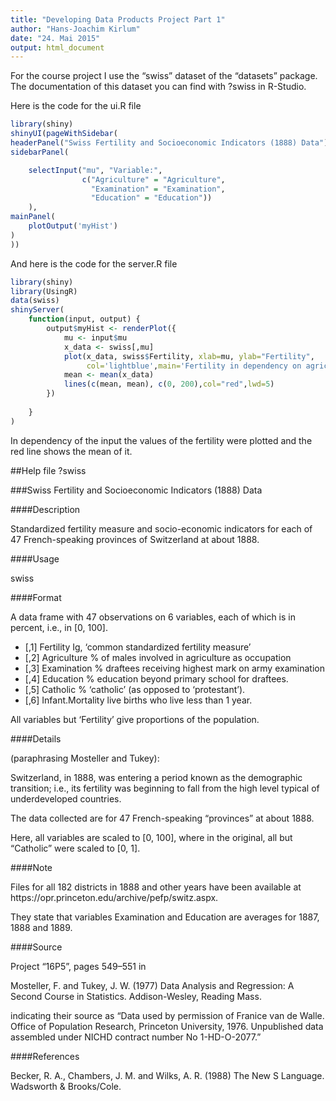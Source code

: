 ```yaml
---
title: "Developing Data Products Project Part 1"
author: "Hans-Joachim Kirlum"
date: "24. Mai 2015"
output: html_document
---
```


For the course project I use the "swiss" dataset of the "datasets" package. The documentation of this dataset you can find with ?swiss in R-Studio.

Here is the code for the ui.R file

```r
library(shiny)
shinyUI(pageWithSidebar(
headerPanel("Swiss Fertility and Socioeconomic Indicators (1888) Data"),
sidebarPanel(

    selectInput("mu", "Variable:",
                c("Agriculture" = "Agriculture",
                  "Examination" = "Examination",
                  "Education" = "Education"))   
    ),
mainPanel(
    plotOutput('myHist')
)
))
```

And here is the code for the server.R file

```r
library(shiny)
library(UsingR)
data(swiss)
shinyServer(
    function(input, output) {
        output$myHist <- renderPlot({
            mu <- input$mu
            x_data <- swiss[,mu]
            plot(x_data, swiss$Fertility, xlab=mu, ylab="Fertility",
                 col='lightblue',main='Fertility in dependency on agriculture, examination or education')
            mean <- mean(x_data)
            lines(c(mean, mean), c(0, 200),col="red",lwd=5)
        })
        
    }
)
```

In dependency of the input the values of the fertility were plotted and the red line shows the mean of it.

##Help file ?swiss

###Swiss Fertility and Socioeconomic Indicators (1888) Data

####Description

Standardized fertility measure and socio-economic indicators for each of 47 French-speaking provinces of Switzerland at about 1888.

####Usage

swiss

####Format

A data frame with 47 observations on 6 variables, each of which is in percent, i.e., in [0, 100].

- [,1]    Fertility	Ig, ‘common standardized fertility measure’
- [,2]	Agriculture	% of males involved in agriculture as occupation
- [,3]	Examination	% draftees receiving highest mark on army examination
- [,4]	Education	% education beyond primary school for draftees.
- [,5]	Catholic	% ‘catholic’ (as opposed to ‘protestant’).
- [,6]	Infant.Mortality	live births who live less than 1 year.


All variables but ‘Fertility’ give proportions of the population.

####Details

(paraphrasing Mosteller and Tukey):

Switzerland, in 1888, was entering a period known as the demographic transition; i.e., its fertility was beginning to fall from the high level typical of underdeveloped countries.

The data collected are for 47 French-speaking “provinces” at about 1888.

Here, all variables are scaled to [0, 100], where in the original, all but "Catholic" were scaled to [0, 1].

####Note

Files for all 182 districts in 1888 and other years have been available at https://opr.princeton.edu/archive/pefp/switz.aspx.

They state that variables Examination and Education are averages for 1887, 1888 and 1889.

####Source

Project “16P5”, pages 549–551 in

Mosteller, F. and Tukey, J. W. (1977) Data Analysis and Regression: A Second Course in Statistics. Addison-Wesley, Reading Mass.

indicating their source as “Data used by permission of Franice van de Walle. Office of Population Research, Princeton University, 1976. Unpublished data assembled under NICHD contract number No 1-HD-O-2077.”

####References

Becker, R. A., Chambers, J. M. and Wilks, A. R. (1988) The New S Language. Wadsworth & Brooks/Cole.




